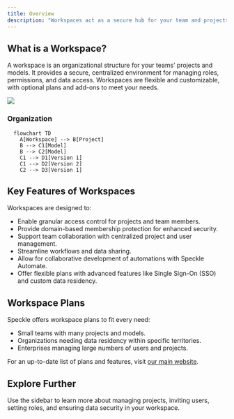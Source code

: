 ```yaml
---
title: Overview  
description: "Workspaces act as a secure hub for your team and projects using Speckle."
---
```


## What is a Workspace?

A workspace is an organizational structure for your teams’ projects and models.
It provides a secure, centralized environment for managing roles, permissions, and data access.
Workspaces are flexible and customizable, with optional plans and add-ons to meet your needs.

<Frame>
<img src="/images/workspaces/workspace-overview.jpg"/>
</Frame>

### Organization

```mermaid
  flowchart TD
    A[Workspace] --> B[Project]
    B --> C1[Model]
    B --> C2[Model]
    C1 --> D1[Version 1]
    C1 --> D2[Version 2]
    C2 --> D3[Version 1]
```

## Key Features of Workspaces

Workspaces are designed to:

- Enable granular access control for projects and team members.
- Provide domain-based membership protection for enhanced security.
- Support team collaboration with centralized project and user management.
- Streamline workflows and data sharing.
- Allow for collaborative development of automations with Speckle Automate.
- Offer flexible plans with advanced features like Single Sign-On (SSO) and custom data residency.

## Workspace Plans

Speckle offers workspace plans to fit every need:

- Small teams with many projects and models.
- Organizations needing data residency within specific territories.
- Enterprises managing large numbers of users and projects.

For an up-to-date list of plans and features, visit [our main website](https://www.speckle.systems/pricing).


## Explore Further
Use the sidebar to learn more about managing projects, inviting users, setting roles, 
and ensuring data security in your workspace.


